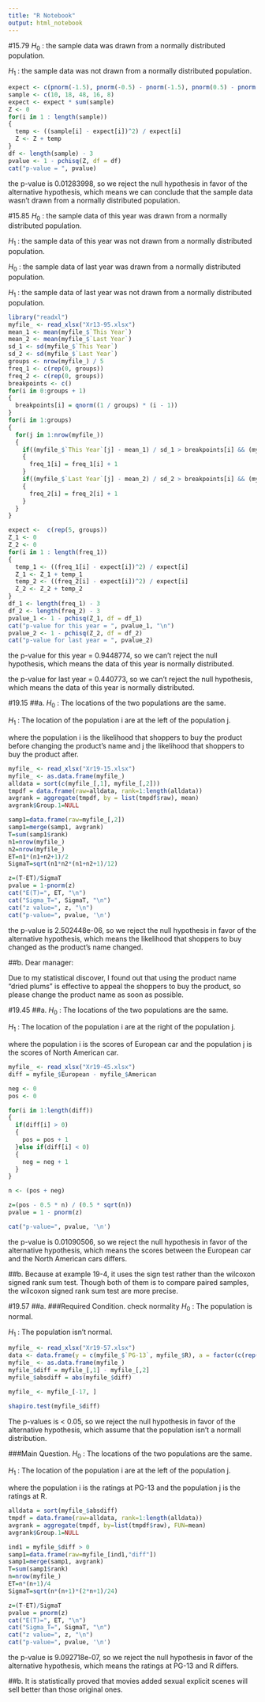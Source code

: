 ```yaml
---
title: "R Notebook"
output: html_notebook
---
```

#15.79
$H_0$ : the sample data was drawn from a normally distributed population.

$H_1$ : the sample data was not drawn from a normally distributed population.
```r
expect <- c(pnorm(-1.5), pnorm(-0.5) - pnorm(-1.5), pnorm(0.5) - pnorm(-0.5), pnorm(1.5) - pnorm(0.5), pnorm(-1.5))
sample <- c(10, 18, 48, 16, 8)
expect <- expect * sum(sample)
Z <- 0
for(i in 1 : length(sample))
{
  temp <- ((sample[i] - expect[i])^2) / expect[i]
  Z <- Z + temp
}
df <- length(sample) - 3
pvalue <- 1 - pchisq(Z, df = df)
cat("p-value = ", pvalue)
```
the p-value is 0.01283998, so we  reject the null hypothesis in favor of the alternative hypothesis, which means we can conclude that the sample data wasn't drawn from a normally distributed population.

#15.85
$H_0$ : the sample data of this year was drawn from a normally distributed population.

$H_1$ : the sample data of this year was not drawn from a normally distributed population.

$H_0$ : the sample data of last year was drawn from a normally distributed population.

$H_1$ : the sample data of last year was not drawn from a normally distributed population.
```r
library("readxl")
myfile_ <- read_xlsx("Xr13-95.xlsx")
mean_1 <- mean(myfile_$`This Year`)
mean_2 <- mean(myfile_$`Last Year`)
sd_1 <- sd(myfile_$`This Year`)
sd_2 <- sd(myfile_$`Last Year`)
groups <- nrow(myfile_) / 5
freq_1 <- c(rep(0, groups))
freq_2 <- c(rep(0, groups))
breakpoints <- c()
for(i in 0:groups + 1)
{
  breakpoints[i] = qnorm((1 / groups) * (i - 1))
}
for(i in 1:groups)
{
  for(j in 1:nrow(myfile_))
  {
    if((myfile_$`This Year`[j] - mean_1) / sd_1 > breakpoints[i] && (myfile_$`This Year`[j] - mean_1) / sd_1 < breakpoints[i + 1])
    {
      freq_1[i] = freq_1[i] + 1
    }
    if((myfile_$`Last Year`[j] - mean_2) / sd_2 > breakpoints[i] && (myfile_$`Last Year`[j] - mean_2) / sd_2 < breakpoints[i + 1])
    {
      freq_2[i] = freq_2[i] + 1
    }
  }
}

expect <-  c(rep(5, groups))
Z_1 <- 0
Z_2 <- 0
for(i in 1 : length(freq_1))
{
  temp_1 <- ((freq_1[i] - expect[i])^2) / expect[i]
  Z_1 <- Z_1 + temp_1
  temp_2 <- ((freq_2[i] - expect[i])^2) / expect[i]
  Z_2 <- Z_2 + temp_2
}
df_1 <- length(freq_1) - 3
df_2 <- length(freq_2) - 3
pvalue_1 <- 1 - pchisq(Z_1, df = df_1)
cat("p-value for this year = ", pvalue_1, "\n")
pvalue_2 <- 1 - pchisq(Z_2, df = df_2)
cat("p-value for last year = ", pvalue_2)
```
the p-value for this year = 0.9448774, so we can't reject the null hypothesis, which means the data of this year is normally distributed.

the p-value for last year = 0.440773, so we can't reject the null hypothesis, which means the data of this year is normally distributed.

#19.15
##a.
$H_0$ : The locations of the two populations are the same.

$H_1$ : The location of the population i are at the left of the population j.

where the population i is the likelihood that shoppers to buy the product before changing the product's name and j the likelihood that shoppers to buy the product after.
```r
myfile_ <- read_xlsx("Xr19-15.xlsx")
myfile_ <- as.data.frame(myfile_)
alldata = sort(c(myfile_[,1], myfile_[,2]))
tmpdf = data.frame(raw=alldata, rank=1:length(alldata))
avgrank = aggregate(tmpdf, by = list(tmpdf$raw), mean)
avgrank$Group.1=NULL

samp1=data.frame(raw=myfile_[,2])
samp1=merge(samp1, avgrank)
T=sum(samp1$rank)
n1=nrow(myfile_)
n2=nrow(myfile_)
ET=n1*(n1+n2+1)/2 
SigmaT=sqrt(n1*n2*(n1+n2+1)/12)

z=(T-ET)/SigmaT
pvalue = 1-pnorm(z)
cat("E(T)=", ET, "\n")
cat("Sigma_T=", SigmaT, "\n")
cat("z value=", z, "\n")
cat("p-value=", pvalue, '\n')
```
the p-value is 2.502448e-06, so we reject the null hypothesis in favor of the alternative hypothesis, which means the likelihood that shoppers to buy changed as the product's name changed.

##b.
Dear manager:

Due to my statistical discover, I found out that using the product name "dried plums" is effective to appeal the shoppers to buy the product, so please change the product name as soon as possible.

#19.45
##a.
$H_0$ : The locations of the two populations are the same.

$H_1$ : The location of the population i are at the right of the population j.

where the population i is the scores of European car and the population j is the scores of North American car.
```r
myfile_ <- read_xlsx("Xr19-45.xlsx")
diff = myfile_$European - myfile_$American

neg <- 0
pos <- 0

for(i in 1:length(diff))
{
  if(diff[i] > 0)
  {
    pos = pos + 1
  }else if(diff[i] < 0)
  {
    neg = neg + 1
  }
}

n <- (pos + neg)

z=(pos - 0.5 * n) / (0.5 * sqrt(n))
pvalue = 1 - pnorm(z)

cat("p-value=", pvalue, '\n')
```
the p-value is 0.01090506, so we reject the null hypothesis in favor of the alternative hypothesis, which means the scores between the European car and the North American cars differs.

##b.
Because at example 19-4, it uses the sign test rather than the wilcoxon signed rank sum test. Though both of them is to compare paired samples, the wilcoxon signed rank sum test are more precise.

#19.57
##a.
###Required Condition.
check normality
$H_0$ : The population is normal.

$H_1$ : The population isn't normal.
```r
myfile_ <- read_xlsx("Xr19-57.xlsx")
data <- data.frame(y = c(myfile_$`PG-13`, myfile_$R), a = factor(c(rep("P", length(myfile_$`PG-13`)), rep("R", length(myfile_$R)))))
myfile_ <- as.data.frame(myfile_)
myfile_$diff = myfile_[,1] - myfile_[,2]
myfile_$absdiff = abs(myfile_$diff)

myfile_ <- myfile_[-17, ]

shapiro.test(myfile_$diff)
```
The p-values is < 0.05, so we reject the null hypothesis in favor of the alternative hypothesis, which assume that the population isn't a normall distribution. 

###Main Question.
$H_0$ : The locations of the two populations are the same.

$H_1$ : The location of the population i are at the left of the population j.

where the population i is the ratings at PG-13 and the population j is the ratings at R.
```r
alldata = sort(myfile_$absdiff)
tmpdf = data.frame(raw=alldata, rank=1:length(alldata))
avgrank = aggregate(tmpdf, by=list(tmpdf$raw), FUN=mean)
avgrank$Group.1=NULL

ind1 = myfile_$diff > 0
samp1=data.frame(raw=myfile_[ind1,"diff"])
samp1=merge(samp1, avgrank)
T=sum(samp1$rank)
n=nrow(myfile_)
ET=n*(n+1)/4 
SigmaT=sqrt(n*(n+1)*(2*n+1)/24)

z=(T-ET)/SigmaT
pvalue = pnorm(z)
cat("E(T)=", ET, "\n")
cat("Sigma_T=", SigmaT, "\n")
cat("z value=", z, "\n")
cat("p-value=", pvalue, '\n')
```
the p-value is 9.092718e-07, so we reject the null hypothesis in favor of the alternative hypothesis, which means the ratings at PG-13 and R differs.

##b.
It is statistically proved that movies added sexual explicit scenes will sell better than those original ones.

